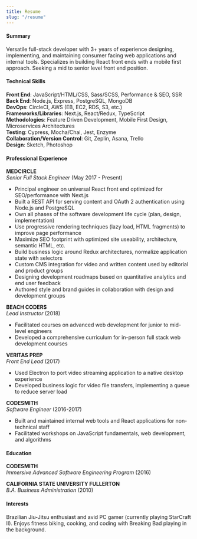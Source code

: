 ```yaml
---
title: Resume
slug: "/resume"
---
```


#### Summary
Versatile full-stack developer with 3+ years of experience designing, implementing, and maintaining consumer facing web applications and internal tools. Specializes in building React front ends with a mobile first approach. Seeking a mid to senior level front end position.

#### Technical Skills

**Front End**: JavaScript/HTML/CSS, Sass/SCSS, Performance & SEO, SSR  
**Back End**: Node.js, Express, PostgreSQL, MongoDB  
**DevOps**: CircleCI, AWS (EB, EC2, RDS, S3, etc.)  
**Frameworks/Libraries**: Next.js, React/Redux, TypeScript  
**Methodologies**: Feature Driven Development, Mobile First Design, Microservices Architectures  
**Testing**: Cypress, Mocha/Chai, Jest, Enzyme  
**Collaboration/Version Control**: Git, Zeplin, Asana, Trello  
**Design**: Sketch, Photoshop  


#### Professional Experience

**MEDCIRCLE**  
*Senior Full Stack Engineer* (May 2017 - Present)  
+ Principal engineer on universal React front end optimized for SEO/performance with Next.js
+ Built a REST API for serving content and OAuth 2 authentication using Node.js and PostgreSQL
+ Own all phases of the software development life cycle (plan, design, implementation)
+ Use progressive rendering techniques (lazy load, HTML fragments) to improve page performance
+ Maximize SEO footprint with optimized site useability, architecture, semantic HTML, etc.
+ Build business logic around Redux architectures, normalize application state with selectors
+ Custom CMS integration for video and written content used by editorial and product groups
+ Designing development roadmaps based on quantitative analytics and end user feedback
+ Authored style and brand guides in collaboration with design and development groups
 

**BEACH CODERS**  
*Lead Instructor* (2018)  
+ Facilitated courses on advanced web development for junior to mid-level engineers  
+ Developed a comprehensive curriculum for in-person full stack web development courses  

**VERITAS PREP**  
*Front End Lead* (2017)  
+ Used Electron to port video streaming application to a native desktop experience
+ Developed business logic for video file transfers, implementing a queue to reduce server load

**CODESMITH**  
*Software Engineer* (2016-2017)  
+ Built and maintained internal web tools and React applications for non-technical staff
+ Facilitated workshops on JavaScript fundamentals, web development, and algorithms


#### Education

**CODESMITH**  
*Immersive Advanced Software Engineering Program* (2016)

**CALIFORNIA STATE UNIVERSITY FULLERTON**  
*B.A. Business Administration* (2010)

#### Interests
Brazilian Jiu-Jitsu enthusiast and avid PC gamer (currently playing StarCraft II). Enjoys fitness biking, cooking, and coding with Breaking Bad playing in the background.